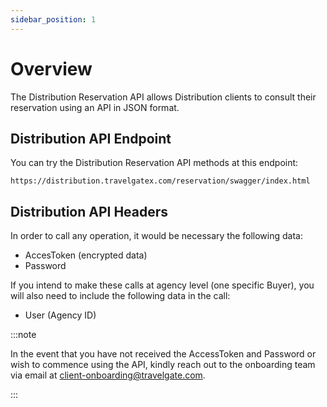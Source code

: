 ```yaml
---
sidebar_position: 1
---
```


# Overview

The Distribution Reservation API allows Distribution clients to consult their reservation using an API in JSON format.

## Distribution API Endpoint

You can try the Distribution Reservation API methods at this endpoint: 

```
https://distribution.travelgatex.com/reservation/swagger/index.html
```

## Distribution API Headers

In order to call any operation, it would be necessary the following data:

* AccesToken (encrypted data)
* Password

If you intend to make these calls at agency level (one specific Buyer), you will also need to include the following data in the call:

* User (Agency ID)

:::note

In the event that you have not received the AccessToken and Password or wish to commence using the API, kindly reach out to the onboarding team via email at client-onboarding@travelgate.com.

:::

